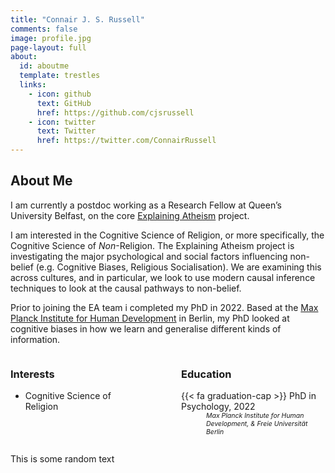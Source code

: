 ```yaml
---
title: "Connair J. S. Russell"
comments: false
image: profile.jpg
page-layout: full
about:
  id: aboutme
  template: trestles
  links:
    - icon: github
      text: GitHub
      href: https://github.com/cjsrussell
    - icon: twitter
      text: Twitter
      href: https://twitter.com/ConnairRussell     
---
```


:::{#aboutme}

## About Me

I am currently a postdoc working as a Research Fellow at Queen's University Belfast, on the core [Explaining Atheism](https://www.explainingatheism.org/research/core-research) project.

I am interested in the Cognitive Science of Religion, or more specifically, the Cognitive Science of *Non*-Religion. The Explaining Atheism project is investigating the major psychological and social factors influencing non-belief (e.g. Cognitive Biases, Religious Socialisation). We are examining this across cultures, and in particular, we look to use modern causal inference techniques to look at the causal pathways to non-belief.

Prior to joining the EA team i completed my PhD in 2022. Based at the [Max Planck Institute for Human Development](https://www.mpib-berlin.mpg.de/en) in Berlin, my PhD looked at cognitive biases in how we learn and generalise different kinds of information.


:::: {.columns}

::: {.column width="40%"}
### Interests

* Cognitive Science of Religion

:::

::: {.column width="10%"}
<!-- empty column to create gap -->
:::

::: {.column width="50%"}
### Education

 {{< fa graduation-cap >}} PhD in Psychology, 2022 
: <span style="font-size: 75%;">*Max Planck Institute for Human Development, & Freie Universität Berlin*</span> 

:::

::::

:::

This is some random text
